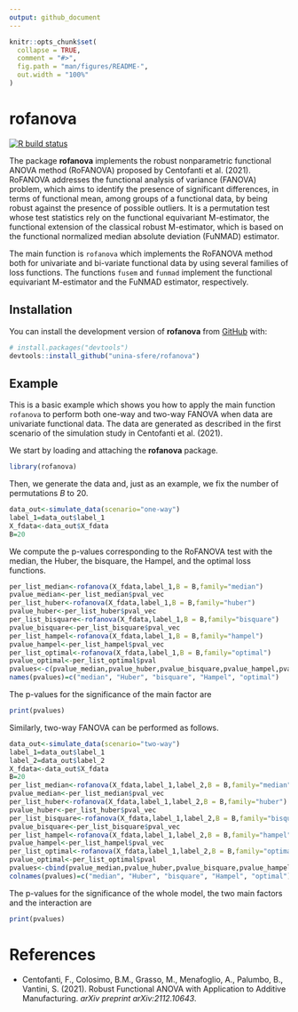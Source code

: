 ```yaml
---
output: github_document
---
```


<!-- README.md is generated from README.Rmd. Please edit that file -->

```r
knitr::opts_chunk$set(
  collapse = TRUE,
  comment = "#>",
  fig.path = "man/figures/README-",
  out.width = "100%"
)
```

# rofanova

<!-- badges: start -->
[![R build status](https://github.com/unina-sfere/rofanova/workflows/R-CMD-check/badge.svg)](https://github.com/unina-sfere/rofanova/actions)
<!-- badges: end -->

The package  **rofanova** implements the robust nonparametric functional ANOVA method (RoFANOVA) proposed by Centofanti et al. (2021).
RoFANOVA addresses the functional analysis of variance (FANOVA) problem, which aims to identify the presence of significant differences, in terms of
functional mean, among groups of a functional data, by being robust against the presence of possible outliers.
It is a permutation test whose test statistics rely on the functional equivariant M-estimator, the functional
extension of the classical robust M-estimator, which is based on the functional normalized median absolute deviation (FuNMAD) estimator.

The main function is `rofanova` which implements the RoFANOVA method both for univariate and bi-variate functional data by using several families of loss functions. The functions `fusem` and `funmad` implement the functional equivariant M-estimator and the FuNMAD estimator, respectively.

## Installation

You can install the development version of  **rofanova** from [GitHub](https://github.com/) with:

``` r
# install.packages("devtools")
devtools::install_github("unina-sfere/rofanova")
```

<!-- You can install the released version of rofanova from [CRAN](https://CRAN.R-project.org) with: -->

<!-- ``` r -->
<!-- install.packages("rofanova") -->
<!-- ``` -->

<!-- And the development version from [GitHub](https://github.com/) with: -->

<!-- ``` r -->
<!-- # install.packages("devtools") -->
<!-- devtools::install_github("unina-sfere/rofanova") -->
<!-- ``` -->
## Example

This is a basic example which shows you how to apply the  main function `rofanova`  to perform  both one-way and two-way FANOVA when data are univariate functional data.  The data are generated as described in the first scenario of the simulation study in Centofanti et al. (2021).

We start by loading and attaching the  **rofanova** package.
```r
library(rofanova)
```
Then, we generate the data and, just as an example, we fix the number of permutations $B$ to $20$.

```r
data_out<-simulate_data(scenario="one-way")
label_1=data_out$label_1
X_fdata<-data_out$X_fdata
B=20
```
We compute the p-values corresponding to the RoFANOVA test with the median, the Huber, the bisquare, the Hampel, and the optimal loss functions. 
```r
per_list_median<-rofanova(X_fdata,label_1,B = B,family="median")
pvalue_median<-per_list_median$pval_vec
per_list_huber<-rofanova(X_fdata,label_1,B = B,family="huber")
pvalue_huber<-per_list_huber$pval_vec
per_list_bisquare<-rofanova(X_fdata,label_1,B = B,family="bisquare")
pvalue_bisquare<-per_list_bisquare$pval_vec
per_list_hampel<-rofanova(X_fdata,label_1,B = B,family="hampel")
pvalue_hampel<-per_list_hampel$pval_vec
per_list_optimal<-rofanova(X_fdata,label_1,B = B,family="optimal")
pvalue_optimal<-per_list_optimal$pval
pvalues<-c(pvalue_median,pvalue_huber,pvalue_bisquare,pvalue_hampel,pvalue_optimal)
names(pvalues)=c("median", "Huber", "bisquare", "Hampel", "optimal")
```
The p-values for the significance of the main factor are
```r
print(pvalues)
```
Similarly, two-way FANOVA can be performed as follows.

```r
data_out<-simulate_data(scenario="two-way")
label_1=data_out$label_1
label_2=data_out$label_2
X_fdata<-data_out$X_fdata
B=20
per_list_median<-rofanova(X_fdata,label_1,label_2,B = B,family="median")
pvalue_median<-per_list_median$pval_vec
per_list_huber<-rofanova(X_fdata,label_1,label_2,B = B,family="huber")
pvalue_huber<-per_list_huber$pval_vec
per_list_bisquare<-rofanova(X_fdata,label_1,label_2,B = B,family="bisquare")
pvalue_bisquare<-per_list_bisquare$pval_vec
per_list_hampel<-rofanova(X_fdata,label_1,label_2,B = B,family="hampel")
pvalue_hampel<-per_list_hampel$pval_vec
per_list_optimal<-rofanova(X_fdata,label_1,label_2,B = B,family="optimal")
pvalue_optimal<-per_list_optimal$pval
pvalues<-cbind(pvalue_median,pvalue_huber,pvalue_bisquare,pvalue_hampel,pvalue_optimal)
colnames(pvalues)=c("median", "Huber", "bisquare", "Hampel", "optimal") 
```
The p-values for the significance of the whole model, the two main factors and the interaction are
```r
print(pvalues)
```
# References

* Centofanti, F., Colosimo, B.M., Grasso, M., Menafoglio, A., Palumbo, B., Vantini, S. (2021).
Robust Functional ANOVA with Application to Additive Manufacturing. 
*arXiv preprint arXiv:2112.10643*. 
